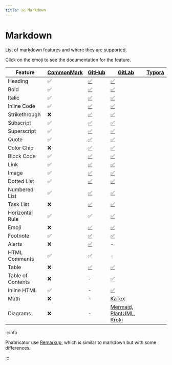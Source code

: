 ```yaml
---
title: Ⓜ️ Markdown
---
```



# <Icon icon="logos:markdown" inline={true} /> Markdown

List of markdown features and where they are supported.

Click on the emoji to see the documentation for the feature.

| Feature           | [CommonMark](https://commonmark.org/help/) | [GitHub](https://docs.github.com/en/get-started/writing-on-github/getting-started-with-writing-and-formatting-on-github/basic-writing-and-formatting-syntax)                          | [GitLab](https://docs.gitlab.com/ee/user/markdown.html)                                           | [Typora](https://support.typora.io/Markdown-Reference/) |
| ----------------- | ------------------------------------------ | ------------------------------------------------------------------------------------------------------------------------------------------------------------------------------------- | ------------------------------------------------------------------------------------------------- | ------------------------------------------------------- |
| Heading           | ✅                                         | [✅](https://docs.github.com/en/get-started/writing-on-github/getting-started-with-writing-and-formatting-on-github/basic-writing-and-formatting-syntax#headings)                     | [✅](https://docs.gitlab.com/ee/user/markdown.html#headings)                                      |                                                         |
| Bold              | ✅                                         | [✅](https://docs.github.com/en/get-started/writing-on-github/getting-started-with-writing-and-formatting-on-github/basic-writing-and-formatting-syntax#styling-text)                 | [✅](https://docs.gitlab.com/ee/user/markdown.html#emphasis)                                      |                                                         |
| Italic            | ✅                                         | [✅](https://docs.github.com/en/get-started/writing-on-github/getting-started-with-writing-and-formatting-on-github/basic-writing-and-formatting-syntax#styling-text)                 | [✅](https://docs.gitlab.com/ee/user/markdown.html#emphasis)                                      |                                                         |
| Inline Code       | ✅                                         | [✅](https://docs.github.com/en/get-started/writing-on-github/getting-started-with-writing-and-formatting-on-github/basic-writing-and-formatting-syntax#quoting-code)                 | [✅](https://docs.gitlab.com/ee/user/markdown.html#code-spans-and-blocks)                         |                                                         |
| Strikethrough     | ❌                                         | [✅](https://docs.github.com/en/get-started/writing-on-github/getting-started-with-writing-and-formatting-on-github/basic-writing-and-formatting-syntax#styling-text)                 | [✅](https://docs.gitlab.com/ee/user/markdown.html#emphasis)                                      |                                                         |
| Subscript         | ✅                                         | [✅](https://docs.github.com/en/get-started/writing-on-github/getting-started-with-writing-and-formatting-on-github/basic-writing-and-formatting-syntax#styling-text)                 | [✅](https://docs.gitlab.com/ee/user/markdown.html#superscripts--subscripts)                      |                                                         |
| Superscript       | ✅                                         | [✅](https://docs.github.com/en/get-started/writing-on-github/getting-started-with-writing-and-formatting-on-github/basic-writing-and-formatting-syntax#styling-text)                 | [✅](https://docs.gitlab.com/ee/user/markdown.html#superscripts--subscripts)                      |                                                         |
| Quote             | ✅                                         | [✅](https://docs.github.com/en/get-started/writing-on-github/getting-started-with-writing-and-formatting-on-github/basic-writing-and-formatting-syntax#quoting-text)                 | [✅](https://docs.gitlab.com/ee/user/markdown.html#blockquotes)                                   |                                                         |
| Color Chip        | ❌                                         | [✅](https://docs.github.com/en/get-started/writing-on-github/getting-started-with-writing-and-formatting-on-github/basic-writing-and-formatting-syntax#supported-color-models)       | [✅](https://docs.gitlab.com/ee/user/markdown.html#colors)                                        |                                                         |
| Block Code        | ✅                                         | [✅](https://docs.github.com/en/get-started/writing-on-github/getting-started-with-writing-and-formatting-on-github/basic-writing-and-formatting-syntax#quoting-code)                 | [✅](https://docs.gitlab.com/ee/user/markdown.html#code-spans-and-blocks)                         |                                                         |
| Link              | ✅                                         | [✅](https://docs.github.com/en/get-started/writing-on-github/getting-started-with-writing-and-formatting-on-github/basic-writing-and-formatting-syntax#links)                        | [✅](https://docs.gitlab.com/ee/user/markdown.html#links)                                         |                                                         |
| Image             | ✅                                         | [✅](https://docs.github.com/en/get-started/writing-on-github/getting-started-with-writing-and-formatting-on-github/basic-writing-and-formatting-syntax#images)                       | [✅](https://docs.gitlab.com/ee/user/markdown.html#images)                                        |                                                         |
| Dotted List       | ✅                                         | [✅](https://docs.github.com/en/get-started/writing-on-github/getting-started-with-writing-and-formatting-on-github/basic-writing-and-formatting-syntax#lists)                        | [✅](https://docs.gitlab.com/ee/user/markdown.html#lists)                                         |                                                         |
| Numbered List     | ✅                                         | [✅](https://docs.github.com/en/get-started/writing-on-github/getting-started-with-writing-and-formatting-on-github/basic-writing-and-formatting-syntax#lists)                        | [✅](https://docs.gitlab.com/ee/user/markdown.html#lists)                                         |                                                         |
| Task List         | ❌                                         | [✅](https://docs.github.com/en/get-started/writing-on-github/getting-started-with-writing-and-formatting-on-github/basic-writing-and-formatting-syntax#task-lists)                   | [✅](https://docs.gitlab.com/ee/user/markdown.html#task-lists)                                    |                                                         |
| Horizontal Rule   | ✅                                         | ✅                                                                                                                                                                                    | [✅](https://docs.gitlab.com/ee/user/markdown.html#horizontal-rule)                               |                                                         |
| Emoji             | ❌                                         | [✅](https://docs.github.com/en/get-started/writing-on-github/getting-started-with-writing-and-formatting-on-github/basic-writing-and-formatting-syntax#using-emojis)                 | [✅](https://docs.gitlab.com/ee/user/markdown.html#emoji)                                         |                                                         |
| Footnote          | ✅                                         | [✅](https://docs.github.com/en/get-started/writing-on-github/getting-started-with-writing-and-formatting-on-github/basic-writing-and-formatting-syntax#footnotes)                    | [✅](https://docs.gitlab.com/ee/user/markdown.html#footnotes)                                     |                                                         |
| Alerts            | ❌                                         | [✅](https://docs.github.com/en/get-started/writing-on-github/getting-started-with-writing-and-formatting-on-github/basic-writing-and-formatting-syntax#alerts)                       | -                                                                                                 |                                                         |
| HTML Comments     | ✅                                         | [✅](https://docs.github.com/en/get-started/writing-on-github/getting-started-with-writing-and-formatting-on-github/basic-writing-and-formatting-syntax#hiding-content-with-comments) | -                                                                                                 |                                                         |
| Table             | ❌                                         | [✅](https://docs.github.com/en/get-started/writing-on-github/getting-started-with-writing-and-formatting-on-github/organizing-information-with-tables)                               | [✅](https://docs.gitlab.com/ee/user/markdown.html#tables)                                        |                                                         |
| Table of Contents | ❌                                         | -                                                                                                                                                                                     | [✅](https://docs.gitlab.com/ee/user/markdown.html#table-of-contents)                             |                                                         |
| Inline HTML       | ✅                                         | -                                                                                                                                                                                     | [✅](https://docs.gitlab.com/ee/user/markdown.html#inline-html)                                   |                                                         |
| Math              | ❌                                         | -                                                                                                                                                                                     | [KaTex](https://docs.gitlab.com/ee/user/markdown.html#math)                                       |                                                         |
| Diagrams          | ❌                                         | -                                                                                                                                                                                     | [Mermaid, PlantUML, Kroki](https://docs.gitlab.com/ee/user/markdown.html#diagrams-and-flowcharts) |                                                         |

:::info

Phabricator use [Remarkup](https://secure.phabricator.com/book/phabricator/article/remarkup/), which is similar to markdown but with some differences.

:::
